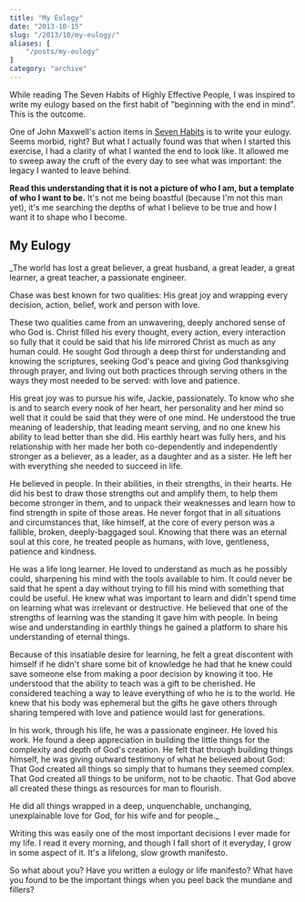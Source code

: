 ```yaml
---
title: "My Eulogy"
date: "2013-10-15"
slug: "/2013/10/my-eulogy/"
aliases: [
    "/posts/my-eulogy"
]
category: "archive"
---
```


While reading The Seven Habits of Highly Effective People, I was inspired to write my eulogy based on the first habit of "beginning with the end in mind". This is the outcome.

One of John Maxwell's action items in [Seven Habits](https://www.amazon.com/Habits-Highly-Effective-People-Powerful/dp/1451639619/ref=sr_1_1?ie=UTF8&qid=1473713533&sr=8-1&keywords=seven+habits) is to write your eulogy. Seems morbid, right? But what I actually found was that when I started this exercise, I had a clarity of what I wanted the end to look like. It allowed me to sweep away the cruft of the every day to see what was important: the legacy I wanted to leave behind.

**Read this understanding that it is not a picture of who I am, but a template of who I want to be.** It's not me being boastful (because I'm not this man yet), it's me searching the depths of what I believe to be true and how I want it to shape who I become.

## My Eulogy

\_The world has lost a great believer, a great husband, a great leader, a great learner, a great teacher, a passionate engineer.

Chase was best known for two qualities: His great joy and wrapping every decision, action, belief, work and person with love.

These two qualities came from an unwavering, deeply anchored sense of who God is. Christ filled his every thought, every action, every interaction so fully that it could be said that his life mirrored Christ as much as any human could. He sought God through a deep thirst for understanding and knowing the scriptures, seeking God's peace and giving God thanksgiving through prayer, and living out both practices through serving others in the ways they most needed to be served: with love and patience.

His great joy was to pursue his wife, Jackie, passionately. To know who she is and to search every nook of her heart, her personality and her mind so well that it could be said that they were of one mind. He understood the true meaning of leadership, that leading meant serving, and no one knew his ability to lead better than she did. His earthly heart was fully hers, and his relationship with her made her both co-dependently and independently stronger as a believer, as a leader, as a daughter and as a sister. He left her with everything she needed to succeed in life.

He believed in people. In their abilities, in their strengths, in their hearts. He did his best to draw those strengths out and amplify them, to help them become stronger in them, and to unpack their weaknesses and learn how to find strength in spite of those areas. He never forgot that in all situations and circumstances that, like himself, at the core of every person was a fallible, broken, deeply-baggaged soul. Knowing that there was an eternal soul at this core, he treated people as humans, with love, gentleness, patience and kindness.

He was a life long learner. He loved to understand as much as he possibly could, sharpening his mind with the tools available to him. It could never be said that he spent a day without trying to fill his mind with something that could be useful. He knew what was important to learn and didn't spend time on learning what was irrelevant or destructive. He believed that one of the strengths of learning was the standing it gave him with people. In being wise and understanding in earthly things he gained a platform to share his understanding of eternal things.

Because of this insatiable desire for learning, he felt a great discontent with himself if he didn't share some bit of knowledge he had that he knew could save someone else from making a poor decision by knowing it too. He understood that the ability to teach was a gift to be cherished. He considered teaching a way to leave everything of who he is to the world. He knew that his body was ephemeral but the gifts he gave others through sharing tempered with love and patience would last for generations.

In his work, through his life, he was a passionate engineer. He loved his work. He found a deep appreciation in building the little things for the complexity and depth of God's creation. He felt that through building things himself, he was giving outward testimony of what he believed about God: That God created all things so simply that to humans they seemed complex. That God created all things to be uniform, not to be chaotic. That God above all created these things as resources for man to flourish.

He did all things wrapped in a deep, unquenchable, unchanging, unexplainable love for God, for his wife and for people.\_

Writing this was easily one of the most important decisions I ever made for my life. I read it every morning, and though I fall short of it everyday, I grow in some aspect of it. It's a lifelong, slow growth manifesto.

So what about you? Have you written a eulogy or life manifesto? What have you found to be the important things when you peel back the mundane and fillers?
